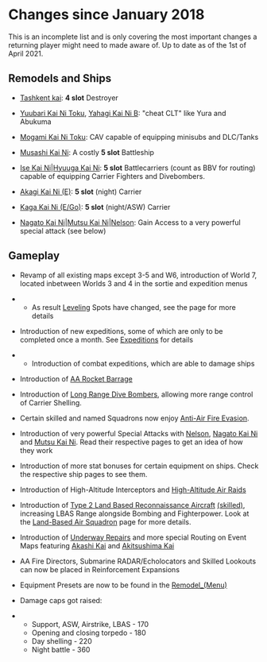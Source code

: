 =Changes since January 2018=

This is an incomplete list and is only covering the most important changes a returning player might need to made aware of. Up to date as of the 1st of April 2021.

==Remodels and Ships==

*[[Tashkent|Tashkent kai]]:  '''4 slot''' Destroyer

*[[Yuubari|Yuubari Kai Ni Toku]], [[Yahagi|Yahagi Kai Ni B]]: "cheat CLT" like Yura and Abukuma

*[[Mogami|Mogami Kai Ni Toku]]: CAV capable of equipping minisubs and DLC/Tanks

*[[Musashi|Musashi Kai Ni]]: A costly '''5 slot''' Battleship

*[[Ise|Ise Kai Ni]]|[[Hyuuga|Hyuuga Kai Ni]]: '''5 slot''' Battlecarriers (count as BBV for routing) capable of equipping Carrier Fighters and Divebombers.

*[[Akagi|Akagi Kai Ni (E)]]: '''5 slot''' (night) Carrier

*[[Kaga|Kaga Kai Ni (E/Go)]]: '''5 slot''' (night/ASW) Carrier

*[[Nagato|Nagato Kai Ni]]|[[Mutsu|Mutsu Kai Ni]]|[[Nelson]]: Gain Access to a very powerful special attack (see below)

==Gameplay==

*Revamp of all existing maps except 3-5 and W6, introduction of World 7, located inbetween Worlds 3 and 4 in the sortie and expedition menus

** As result [[Tutorial:Leveling|Leveling]] Spots have changed, see the page for more details

*Introduction of new expeditions, some of which are only to be completed once a month. See [[Expeditions]] for details

** Introduction of combat expeditions, which are able to damage ships

*Introduction of [[Aerial_Combat#Rocket_Barrage|AA Rocket Barrage]]

*Introduction of [[Tutorial:Leveling#Range|Long Range Dive Bombers]], allowing more range control of Carrier Shelling.

*Certain skilled and named Squadrons now enjoy [[Anti-Air_Fire#Shoot_Down_Resistance|Anti-Air Fire Evasion]].

*Introduction of very powerful Special Attacks with [[Nelson]], [[Nagato|Nagato Kai Ni]] and [[Mutsu|Mutsu Kai Ni]]. Read their respective pages to get an idea of how they work

*Introduction of more stat bonuses for certain equipment on ships. Check the respective ship pages to see them.

*Introduction of High-Altitude Interceptors and [[Land-Based_Air_Squadron#High_Altitude_Air_Raid|High-Altitude Air Raids]]

*Introduction of [[Type 2 Land Based Reconnaissance Aircraft]] [[Type 2 Land-based Reconnaissance Aircraft (Skilled)|(skilled)]], increasing LBAS Range alongside Bombing and Fighterpower. Look at the [[Land-Based Air Squadron]] page for more details.

*Introduction of [[Repairs#Emergency_Anchorage_Repairs|Underway Repairs]] and more special Routing on Event Maps featuring [[Akashi|Akashi Kai]] and [[Akitsushima|Akitsushima Kai]]

*AA Fire Directors, Submarine RADAR/Echolocators and Skilled Lookouts can now be placed in Reinforcement Expansions

* Equipment Presets are now to be found in the [[Remodel_(Menu)]]

*Damage caps got raised:

** Support, ASW, Airstrike, LBAS - 170
** Opening and closing torpedo - 180
** Day shelling - 220
** Night battle - 360